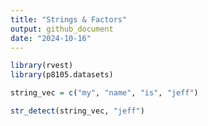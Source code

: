 ```yaml
---
title: "Strings & Factors"
output: github_document
date: "2024-10-16"
---
```


```r
library(rvest)
library(p8105.datasets)
```

```r
string_vec = c("my", "name", "is", "jeff")

str_detect(string_vec, "jeff")
```

